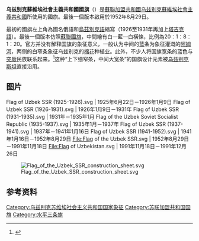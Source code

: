 
{{Infobox flag
| Name = 乌兹别克蘇維埃社會主義共和國
| Article = 國旗
| Imagetext = 
| Image = Flag of Uzbek SSR.svg
| Use = 110110
| Symbol = {{FIAV|historical}}{{FIAV|twosided}}
| Proportion = 1:2
| Adoption = 1952年8月29日
| Design = 
| Imagetext2 = 
| Image2 = Flag of the Uzbek Soviet Socialist Republic (reverse).svg
| Nickname2 = 反面旗幟
| Morenicks2 =
| Use2 = 
| Symbol2 =
| Proportion2 = 1:2
|Adoption2 = 
|Design2 = 
|Designer2 = 
| Imagetext3 = 
|Nickname3 = [[卡拉卡爾帕克蘇維埃社會主義自治共和國|卡拉卡爾帕克蘇維埃社會主義自治共和國]]國旗
|Image3 = Flag of Karakalpak ASSR.svg
|Use3 = 110000
|Symbol3 = {{FIAV|historical}}
|Proportion3 = 1:2	
|Adoption3 = 1978年
|Design3 = 
|Designer3 =
}}
'''乌兹别克蘇維埃社會主義共和國國旗'''（{{lang-ru|Флаг Узбекской ССР}}）是[[蘇聯加盟共和國|蘇聯加盟共和國]][[乌兹别克蘇維埃社會主義共和國|乌兹别克蘇維埃社會主義共和國]]所使用的國旗。最後一個版本啟用於1952年8月29日。

最初的國旗左上角為國名俄語和[[烏茲別克語|烏茲別克語]]縮寫（1926至1931年再加上[[塔吉克語|塔吉克語]]）。最後一個版本仿照[[蘇聯國旗|蘇聯國旗]]，中間繪有白—藍—白橫條，比例為20：1：8：1：20。官方并没有解释国旗的象征意义，一般认为中间的蓝条为象征灌溉的[[阿姆河|阿姆河]]，两侧的白窄条象征乌兹别克的[[棉花|棉花]]种植业。此外，不少人将国旗宽条的蓝色与[[突厥|突厥]]民族联系起来。<ref>{{Cite web |url=http://www.vexillographia.ru/uzbekstn/index.htm |title=存档副本 |access-date=2022-03-11 |archive-date=2017-05-10 |archive-url=https://web.archive.org/web/20170510173728/http://www.vexillographia.ru/uzbekstn/index.htm |dead-url=no }}</ref>这种“上下细窄条，中间大宽条”的国旗设计元素被[[乌兹别克斯坦|乌兹别克斯坦]]直接沿用。

== 图片 ==
<gallery>
Flag of Uzbek SSR (1925-1926).svg | 1925年6月22日－1926年1月9日
Flag of Uzbek SSR (1926-1931).svg | 1926年1月9日－1931年
Flag of Uzbek SSR (1931-1935).svg | 1931年－1935年1月
Flag of the Uzbek Soviet Socialist Republic (1935-1937).svg | 1935年1月－1937年
Flag of Uzbek SSR (1937-1941).svg | 1937年－1941年1月16日
Flag of Uzbek SSR (1941-1952).svg | 1941年1月16日－1952年8月29日
File:Flag of the Uzbek SSR.svg | 1952年8月29日－1991年11月18日
File:Flag of Uzbekistan.svg | 1991年11月18日－1991年12月26日
</gallery>
[[File:Flag_of_the_Uzbek_SSR_construction_sheet.svg|right]]
==参考资料==
{{Flag USSR}}
{{苏联小作品}}
{{旗帜小作品}}

[[Category:乌兹别克苏维埃社会主义共和国国家象征|Category:乌兹别克苏维埃社会主义共和国国家象征]]
[[Category:苏联加盟共和国国旗|Category:苏联加盟共和国国旗]]
[[Category:水平三条旗|Category:水平三条旗]]